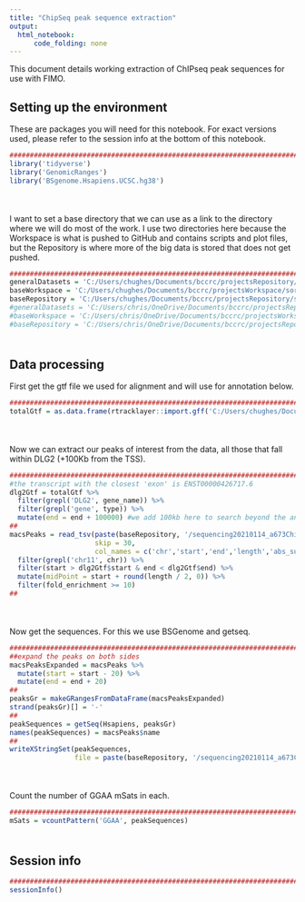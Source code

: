 ```yaml
---
title: "ChipSeq peak sequence extraction"
output:
  html_notebook:
      code_folding: none
---
```


This document details working extraction of ChIPseq peak sequences for use with FIMO.

## Setting up the environment

These are packages you will need for this notebook. For exact versions used, please refer to the session info at the bottom of this notebook.

```r
##########################################################################################
library('tidyverse')
library('GenomicRanges')
library('BSgenome.Hsapiens.UCSC.hg38')
```

<div style="margin-bottom:50px;"></div>

I want to set a base directory that we can use as a link to the directory where we will do most of the work. I use two directories here because the Workspace is what is pushed to GitHub and contains scripts and plot files, but the Repository is where more of the big data is stored that does not get pushed.

```r
##########################################################################################
generalDatasets = 'C:/Users/chughes/Documents/bccrc/projectsRepository/generalDatasets'
baseWorkspace = 'C:/Users/chughes/Documents/bccrc/projectsWorkspace/sorensenLab/relatedToDlg2'
baseRepository = 'C:/Users/chughes/Documents/bccrc/projectsRepository/sorensenLab/relatedToDlg2'
#generalDatasets = 'C:/Users/chris/OneDrive/Documents/bccrc/projectsRepository/generalDatasets'
#baseWorkspace = 'C:/Users/chris/OneDrive/Documents/bccrc/projectsWorkspace/sorensenLab/relatedToYbx1'
#baseRepository = 'C:/Users/chris/OneDrive/Documents/bccrc/projectsRepository/sorensenLab/relatedToYbx1'
```

<div style="margin-bottom:50px;"></div>

## Data processing

First get the gtf file we used for alignment and will use for annotation below.

```r
##########################################################################################
totalGtf = as.data.frame(rtracklayer::import.gff('C:/Users/chughes/Documents/bccrc/databases/hg38/gencode_gtf/hg38.gtf.gz'))
```

<div style="margin-bottom:50px;"></div>

Now we can extract our peaks of interest from the data, all those that fall within DLG2 (+100Kb from the TSS). 

```r
##########################################################################################
#the transcript with the closest 'exon' is ENST00000426717.6
dlg2Gtf = totalGtf %>%
  filter(grepl('DLG2', gene_name)) %>%
  filter(grepl('gene', type)) %>%
  mutate(end = end + 100000) #we add 100kb here to search beyond the annotated TSS
##
macsPeaks = read_tsv(paste(baseRepository, '/sequencing20210114_a673ChipSeqReprocessingAynaud/SRR8832674_peaks.xls', sep = ''), 
                     skip = 30, 
                     col_names = c('chr','start','end','length','abs_summit','pileup','logPValue','fold_enrichment','logQValue','name')) %>%
  filter(grepl('chr11', chr)) %>%
  filter(start > dlg2Gtf$start & end < dlg2Gtf$end) %>%
  mutate(midPoint = start + round(length / 2, 0)) %>%
  filter(fold_enrichment >= 10)
##
```

<div style="margin-bottom:50px;"></div>

Now get the sequences. For this we use BSGenome and getseq.

```r
##########################################################################################
##expand the peaks on both sides
macsPeaksExpanded = macsPeaks %>%
  mutate(start = start - 20) %>%
  mutate(end = end + 20)
##
peaksGr = makeGRangesFromDataFrame(macsPeaksExpanded)
strand(peaksGr)[] = '-'
##
peakSequences = getSeq(Hsapiens, peaksGr)
names(peakSequences) = macsPeaks$name
##
writeXStringSet(peakSequences, 
                file = paste(baseRepository, '/sequencing20210114_a673ChipSeqReprocessingAynaud/fimo/SRR8832674_peakSequences.fasta', sep = ''))
```

<div style="margin-bottom:50px;"></div>

Count the number of GGAA mSats in each.

```r
##########################################################################################
mSats = vcountPattern('GGAA', peakSequences)

```





<div style="margin-bottom:50px;"></div>

## Session info

```r
##########################################################################################
sessionInfo()
```









